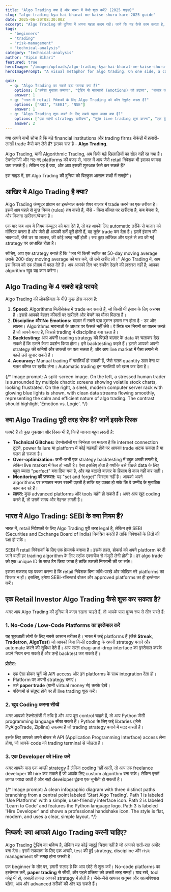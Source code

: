 ```yaml
---
title: "Algo Trading क्या है और भारत में कैसे शुरू करें? (2025 गाइड)"
slug: "algo-trading-kya-hai-bharat-me-kaise-shuru-kare-2025-guide"
date: 2025-06-20T08:30:00Z
excerpt: "Algo Trading की दुनिया में अपना पहला कदम रखें। जानें कि यह कैसे काम करता है, इसके फायदे और नुकसान क्या हैं, और भारत में एक retail निवेशक के तौर पर आप कैसे शुरुआत कर सकते हैं।"
tags:
  - "beginners"
  - "trading"
  - "risk-management"
  - "technical-analysis"
category: "technical-analysis"
author: "Vipin Bihari"
featured: true
heroImage: "/images/uploads/algo-trading-kya-hai-bharat-me-kaise-shuru-kare-2025-guide/hero-image.jpg"
heroImagePrompt: "A visual metaphor for algo trading. On one side, a calm investor's brain with strategic pathways glowing. These pathways connect to a high-speed, futuristic computer server on the other side. In the background, the Bombay Stock Exchange building on Dalal Street is visible under a dynamic sky, with digital stock tickers flowing between the brain and the server. The atmosphere is professional and tech-focused, with blue and gold lighting. The image should convey 'Human Strategy, Machine Execution'."

quiz:
  - q: "Algo Trading का सबसे बड़ा फायदा क्या है?"
    options: ["हमेशा मुनाफ़ा कमाना", "ट्रेडिंग से भावनाओं (emotions) को हटाना", "बाज़ार का भविष्य बताना"]
    answer: 1
  - q: "भारत में retail निवेशकों के लिए Algo Trading को कौन रेगुलेट करता है?"
    options: ["RBI", "SEBI", "NSE"]
    answer: 1
  - q: "Algo Trading शुरू करने के लिए सबसे पहला कदम क्या है?"
    options: ["एक महंगी strategy खरीदना", "तुरंत live trading शुरू करना", "एक ट्रेडिंग strategy बनाना और उसे backtest करना"]
    answer: 2
---
```


क्या आपने कभी सोचा है कि बड़े financial institutions और trading firms सेकंडों में हज़ारों-लाखों trade कैसे कर लेते हैं? इसका राज़ है - **Algo Trading**.

Algo Trading, यानी Algorithmic Trading, अब सिर्फ बड़े खिलाड़ियों का खेल नहीं रह गया है। टेक्नोलॉजी और नए-नए platforms की वजह से, भारत में आप जैसे retail निवेशक भी इसका फायदा उठा सकते हैं। लेकिन यह है क्या, और आप इसकी शुरुआत कैसे कर सकते हैं?

इस गाइड में, हम Algo Trading की दुनिया को बिल्कुल आसान शब्दों में समझेंगे।

## आखिर ये Algo Trading है क्या?

Algo Trading कंप्यूटर प्रोग्राम का इस्तेमाल करके शेयर बाज़ार में trade करने का एक तरीका है। इसमें आप पहले से कुछ नियम (rules) तय करते हैं, जैसे - किस कीमत पर खरीदना है, कब बेचना है, और कितना खरीदना/बेचना है।

एक बार जब आप ये नियम कंप्यूटर को बता देते हैं, तो वह आपके लिए automatic तरीके से बाज़ार को मॉनिटर करता है और जैसे ही आपकी शर्तें पूरी होती हैं, वह तुरंत trade कर देता है। इसमें इंसान की भावनाओं, जैसे डर या लालच, की कोई जगह नहीं होती। सब कुछ लॉजिक और पहले से तय की गई strategy पर आधारित होता है।

सोचिए, आप एक strategy बनाते हैं कि "जब भी किसी स्टॉक का 50-day moving average उसके 200-day moving average को पार करे, तो उसे खरीद लो।" Algo Trading में, आप इस नियम को एक प्रोग्राम में बदल देते हैं। अब आपको दिन भर स्क्रीन देखने की ज़रूरत नहीं है; आपका algorithm खुद यह काम करेगा।

## Algo Trading के 4 सबसे बड़े फायदे

Algo Trading की लोकप्रियता के पीछे कुछ ठोस कारण हैं:

1.  **Speed:** Algorithms मिलीसेकंड में trade कर सकते हैं, जो किसी भी इंसान के लिए असंभव है। इससे आपको बेहतर कीमतों पर खरीदने और बेचने का मौका मिलता है।
2.  **Discipline और No Emotions:** बाज़ार में सबसे बड़ा दुश्मन हमारा मन होता है - डर और लालच। Algorithms भावनाओं के आधार पर फैसले नहीं लेते। वे सिर्फ उन नियमों का पालन करते हैं जो आपने बनाए हैं, जिससे trading में discipline बना रहता है।
3.  **Backtesting:** आप अपनी trading strategy को पिछले बाज़ार के data पर चलाकर देख सकते हैं कि उसने कैसा प्रदर्शन किया होता। इसे backtesting कहते हैं। इससे आपको अपनी strategy की कमियों और ताकतों का पता चलता है, और आप live market में पैसा लगाने से पहले उसे सुधार सकते हैं।
4.  **Accuracy:** Manual trading में गलतियाँ हो सकती हैं, जैसे गलत quantity डाल देना या गलत कीमत पर खरीद लेना। Automatic trading इन गलतियों को खत्म कर देता है।

{/* Image prompt: A split-screen image. On the left, a stressed human trader is surrounded by multiple chaotic screens showing volatile stock charts, looking frustrated. On the right, a sleek, modern computer server rack with glowing blue lights is shown, with clean data streams flowing smoothly, representing the calm and efficient nature of algo trading. The contrast should highlight 'Emotion vs. Logic'. */}

## क्या Algo Trading पूरी तरह सेफ है? जानें इसके रिस्क

फायदे हैं तो कुछ नुकसान और रिस्क भी हैं, जिन्हें जानना बहुत ज़रूरी है:

*   **Technical Glitches:** टेक्नोलॉजी पर निर्भरता का मतलब है कि internet connection टूटने, power failure या platform में कोई गड़बड़ी होने पर आपका trade अटक सकता है या गलत हो सकता है।
*   **Over-optimization:** कभी-कभी एक strategy backtesting में बहुत अच्छी लगती है, लेकिन live market में फेल हो जाती है। ऐसा इसलिए होता है क्योंकि उसे पिछले data के लिए बहुत ज्यादा "perfect" बना दिया गया है, और वह बदलते बाज़ार के हिसाब से काम नहीं कर पाती।
*   **Monitoring की ज़रूरत:** यह "set and forget" सिस्टम नहीं है। आपको अपने algorithms पर लगातार नज़र रखनी पड़ती है ताकि यह पक्का हो सके कि वे उम्मीद के मुताबिक काम कर रहे हैं।
*   **लागत:** कुछ advanced platforms और tools महंगे हो सकते हैं। अगर आप खुद coding करते हैं, तो उसमें समय और मेहनत लगती है।

## भारत में Algo Trading: SEBI के क्या नियम हैं?

भारत में, retail निवेशकों के लिए Algo Trading पूरी तरह legal है, लेकिन इसे SEBI (Securities and Exchange Board of India) नियंत्रित करती है ताकि निवेशकों के हितों की रक्षा हो सके।

SEBI ने retail निवेशकों के लिए एक फ्रेमवर्क बनाया है। इसके तहत, ब्रोकर्स को अपने platform पर दी जाने वाली हर trading algorithm के लिए स्टॉक एक्सचेंज से मंजूरी लेनी होती है। हर algo trade को एक unique ID के साथ टैग किया जाता है ताकि उसकी निगरानी की जा सके।

इसका मकसद यह पक्का करना है कि retail निवेशक बिना जाँचे-परखे और जोखिम भरे platforms का शिकार न हों। इसलिए, हमेशा SEBI-रजिस्टर्ड ब्रोकर और approved platforms का ही इस्तेमाल करें।

## एक Retail Investor Algo Trading कैसे शुरू कर सकता है?

अगर आप Algo Trading की दुनिया में कदम रखना चाहते हैं, तो आपके पास मुख्य रूप से तीन रास्ते हैं:

### 1. No-Code / Low-Code Platforms का इस्तेमाल करें

यह शुरुआती लोगों के लिए सबसे आसान तरीका है। भारत में कई platforms हैं (जैसे **Streak**, **Tradetron**, **AlgoTest**) जो आपको बिना किसी coding के अपनी strategy बनाने और automate करने की सुविधा देते हैं। आप सरल drag-and-drop interface का इस्तेमाल करके अपने नियम बना सकते हैं और उन्हें backtest कर सकते हैं।

**प्रोसेस:**
*   एक ऐसा ब्रोकर चुनें जो API access और इन platforms के साथ integration देता हो।
*   Platform पर अपनी strategy बनाएं।
*   उसे **paper trade** (यानी virtual money से) करके देखें।
*   परिणामों से संतुष्ट होने पर ही live trading शुरू करें।

### 2. खुद Coding करना सीखें

अगर आपको टेक्नोलॉजी में रुचि है और आप पूरा control चाहते हैं, तो आप Python जैसी programming language सीख सकते हैं। Python के लिए कई libraries (जैसे PyAlgoTrade, Zipline) उपलब्ध हैं जो trading strategy बनाने में मदद करती हैं।

इसके लिए आपको अपने ब्रोकर से API (Application Programming Interface) access लेना होगा, जो आपके code को trading terminal से जोड़ता है।

### 3. एक Developer को Hire करें

अगर आपके पास एक अच्छी strategy है लेकिन coding नहीं आती, तो आप एक freelance developer को hire कर सकते हैं जो आपके लिए custom algorithm बना सके। लेकिन इसमें लागत ज्यादा आती है और सही developer ढूंढना एक चुनौती हो सकती है।

{/* Image prompt: A clean infographic diagram with three distinct paths branching from a central point labeled 'Start Algo Trading'. Path 1 is labeled 'Use Platforms' with a simple, user-friendly interface icon. Path 2 is labeled 'Learn to Code' and features the Python language logo. Path 3 is labeled 'Hire Developer' and shows a professional handshake icon. The style is flat, modern, and uses a clear, simple layout. */}

## निष्कर्ष: क्या आपको Algo Trading करनी चाहिए?

Algo Trading ट्रेडिंग का भविष्य है, लेकिन यह कोई जादुई चिराग नहीं है जो आपको रातों-रात अमीर बना देगा। इसमें सफलता के लिए एक अच्छी, test की हुई strategy, discipline और risk management की समझ होना ज़रूरी है।

एक beginner के तौर पर, हमारी सलाह है कि आप छोटे से शुरू करें। No-code platforms का इस्तेमाल करें, **paper trading** से सीखें, और पहले प्रक्रिया को अच्छी तरह समझें। याद रखें, tool कोई भी हो, असली ताकत आपकी strategy में होती है। जैसे-जैसे आपका अनुभव और आत्मविश्वास बढ़ेगा, आप और advanced तरीकों की ओर बढ़ सकते हैं।
